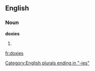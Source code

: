 ==English==

===Noun===
'''doxies'''

# {{plural of|[[doxy]]}}

[[Category:English plurals ending in "-ies"]]

[[fr:doxies]]